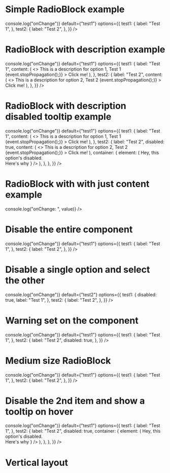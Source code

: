 
<Meta title="Inputs/RadioBlock" component={RadioBlock} />

# Simple RadioBlock example

<Canvas>
	<Story name="RadioBlock">
		<RadioBlock
			onChange={() => console.log("onChange")}
			default={"test1"}
			options={{
				test1: {
					label: "Test 1",
				},
				test2: {
					label: "Test 2",
				},
			}}
		/>
	</Story>
</Canvas>

# RadioBlock with description example

<Canvas>
	<Story name="RadioBlock Description">
		<RadioBlock
			onChange={() => console.log("onChange")}
			default={"test1"}
			options={{
				test1: {
					label: "Test 1",
					content: (
						<>
							<Text>
								This is a description for option 1, Test 1
							</Text>
							<TextButtonExternal
								underline
								inline={false}
								onClick={(event) => {event.stopPropagation();}}
							>
								Click me!
							</TextButtonExternal>
						</>
					),
				},
				test2: {
					label: "Test 2",
					content: (
						<>
							<Text>
								This is a description for option 2, Test 2
							</Text>
							<TextButtonExternal
								underline
								inline={false}
								onClick={(event) => {event.stopPropagation();}}
							>
								Click me!
							</TextButtonExternal>
						</>
					),
				},
			}}
		/>
	</Story>
</Canvas>

# RadioBlock with description disabled tooltip example

<Canvas>
	<Story name="RadioBlock Description Disabled Tooltip">
		<RadioBlock
			onChange={() => console.log("onChange")}
			default={"test1"}
			options={{
				test1: {
					label: "Test 1",
					content: (
						<>
							<Text>
								This is a description for option 1, Test 1
							</Text>
							<TextButtonExternal
								underline
								inline={false}
								onClick={(event) => {event.stopPropagation();}}
							>
								Click me!
							</TextButtonExternal>
						</>
					),
				},
				test2: {
					label: "Test 2",
					disabled: true,
					content: (
						<>
							<Text>
								This is a description for option 2, Test 2
							</Text>
							<TextButtonExternal
								underline
								inline={false}
								onClick={(event) => {event.stopPropagation();}}
							>
								Click me!
							</TextButtonExternal>
						</>
					),
					container: {
						element: (
							<Tooltip
								forceShow
								content={
									<div>
										Hey, this option's disabled.
										<br />
										<a>Here's why</a>
									</div>
								}
							/>
						),
					},
				},
			}}
		/>
	</Story>
</Canvas>

# RadioBlock with with just content example

<Canvas>
	<Story name="RadioBlock Content">
		<RadioBlock
			heightSize="none"
			direction="vert"
			options={radioBlockOptions}
			onChange={(value) => console.log("onChange: ", value)}
		/>
	</Story>
</Canvas>

# Disable the entire component

<Canvas>
	<Story name="Disabled">
		<RadioBlock
			disabled={true}
			onChange={() => console.log("onChange")}
			default={"test1"}
			options={{
				test1: {
					label: "Test 1",
				},
				test2: {
					label: "Test 2",
				},
			}}
		/>
	</Story>
</Canvas>

# Disable a single option and select the other

<Canvas>
	<Story name="Disabled Option">
		<RadioBlock
			onChange={() => console.log("onChange")}
			default={"test2"}
			options={{
				test1: {
					disabled: true,
					label: "Test 1",
				},
				test2: {
					label: "Test 2",
				},
			}}
		/>
	</Story>
</Canvas>

# Warning set on the component

<Canvas>
	<Story name="Warning">
		<RadioBlock
			warn={true}
			onChange={() => console.log("onChange")}
			default={"test1"}
			options={{
				test1: {
					label: "Test 1",
				},
				test2: {
					label: "Test 2",
					disabled: true,
				},
			}}
		/>
	</Story>
</Canvas>

# Medium size RadioBlock

<Canvas>
	<Story name="Medium Size">
		<RadioBlock
			heightSize="m"
			onChange={() => console.log("onChange")}
			default={"test1"}
			options={{
				test1: {
					label: "Test 1",
				},
				test2: {
					label: "Test 2",
				},
			}}
		/>
	</Story>
</Canvas>

# Disable the 2nd item and show a tooltip on hover

<Canvas>
	<Story name="Tooltip">
		<RadioBlock
			heightSize="m"
			onChange={() => console.log("onChange")}
			default={"test1"}
			options={{
				test1: {
					label: "Test 1",
				},
				test2: {
					label: "Test 2",
					disabled: true,
					container: {
						element: (
							<Tooltip
								content={
									<div>
										Hey, this option's disabled.
										<br />
										<a>Here's why</a>
									</div>
								}
							/>
						),
					},
				},
			}}
		/>
	</Story>
</Canvas>

# Vertical layout

<Canvas>
	<Story name="Vertical">
		<RadioBlock
			direction="vert"
			heightSize="m"
			default={"test1"}
			options={{
				test1: {
					label: "Test 1",
				},
				test2: {
					label: "Test 2",
				},
			}}
		/>
	</Story>
</Canvas>
